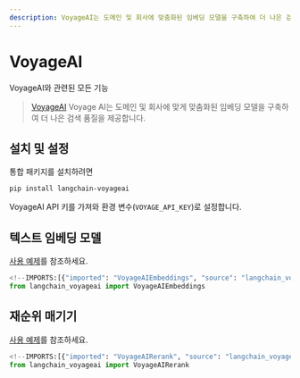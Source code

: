 ```yaml
---
description: VoyageAI는 도메인 및 회사에 맞춤화된 임베딩 모델을 구축하여 더 나은 검색 품질을 제공합니다.
---
```


# VoyageAI

VoyageAI와 관련된 모든 기능

> [VoyageAI](https://www.voyageai.com/) Voyage AI는 도메인 및 회사에 맞게 맞춤화된 임베딩 모델을 구축하여 더 나은 검색 품질을 제공합니다.

## 설치 및 설정

통합 패키지를 설치하려면
```bash
pip install langchain-voyageai
```


VoyageAI API 키를 가져와 환경 변수(`VOYAGE_API_KEY`)로 설정합니다.

## 텍스트 임베딩 모델

[사용 예제](/docs/integrations/text_embedding/voyageai)를 참조하세요.

```python
<!--IMPORTS:[{"imported": "VoyageAIEmbeddings", "source": "langchain_voyageai", "docs": "https://api.python.langchain.com/en/latest/embeddings/langchain_voyageai.embeddings.VoyageAIEmbeddings.html", "title": "VoyageAI"}]-->
from langchain_voyageai import VoyageAIEmbeddings
```


## 재순위 매기기

[사용 예제](/docs/integrations/document_transformers/voyageai-reranker)를 참조하세요.

```python
<!--IMPORTS:[{"imported": "VoyageAIRerank", "source": "langchain_voyageai", "docs": "https://api.python.langchain.com/en/latest/rerank/langchain_voyageai.rerank.VoyageAIRerank.html", "title": "VoyageAI"}]-->
from langchain_voyageai import VoyageAIRerank
```